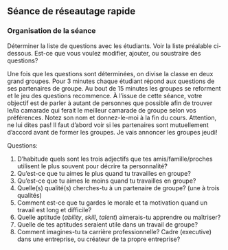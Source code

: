 ## Séance de réseautage rapide

### Organisation de la séance

Déterminer la liste de questions avec les étudiants. Voir la liste préalable ci-dessous. Est-ce que vous voulez modifier, ajouter, ou soustraire des questions?

Une fois que les questions sont déterminées, on divise la classe en deux grand groupes. Pour 3 minutes chaque étudiant répond aux questions de ses partenaires de groupe. Au bout de 15 minutes les groupes se reforment et le jeu des questions recommence. À l’issue de cette séance, votre objectif est de parler à autant de personnes que possible afin de trouver le/la camarade qui ferait le meilleur camarade de groupe selon vos préférences. Notez son nom et donnez-le-moi à la fin du cours. Attention, ne lui dites pas! Il faut d’abord voir si les partenaires sont mutuellement d'accord avant de former les groupes. Je vais annoncer les groupes jeudi!

Questions:

1. D’habitude quels sont les trois adjectifs que tes amis/famille/proches utilisent le plus souvent pour décrire ta personnalité?
2. Qu’est-ce que tu aimes le plus quand tu travailles en groupe?
3. Qu’est-ce que tu aimes le moins quand tu travailles en groupe?
4. Quelle(s) qualité(s) cherches-tu à un partenaire de groupe? (une à trois qualités)
5. Comment est-ce que tu gardes le morale et ta motivation quand un travail est long et difficile?
6. Quelle aptitude (*ability*, *skill*, *talent*) aimerais-tu apprendre ou maîtriser?
7. Quelle de tes aptitudes seraient utile dans un travail de groupe?
8. Comment imagines-tu ta carrière professionnelle? Cadre (executive) dans une entreprise, ou créateur de ta propre entreprise?

<!-- -->




